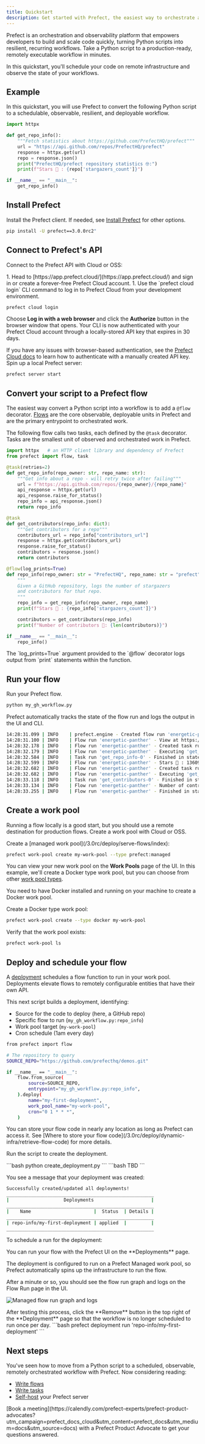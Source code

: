 ```yaml
---
title: Quickstart
description: Get started with Prefect, the easiest way to orchestrate and observe your data pipelines
---
```


Prefect is an orchestration and observability platform that empowers developers to build and scale code quickly, turning Python scripts into resilient, recurring workflows.
Take a Python script to a production-ready, remotely executable workflow in minutes.

In this quickstart, you'll schedule your code on remote infrastructure and observe the state of your workflows.

## Example

In this quickstart, you will use Prefect to convert the following Python script to a schedulable, observable, resilient, and deployable workflow.

```python
import httpx

def get_repo_info():
    """Fetch statistics about https://github.com/PrefectHQ/prefect"""
    url = "https://api.github.com/repos/PrefectHQ/prefect"
    response = httpx.get(url)
    repo = response.json()
    print("PrefectHQ/prefect repository statistics 🤓:")
    print(f"Stars 🌠 : {repo['stargazers_count']}")

if __name__ == "__main__":
    get_repo_info()
```

## Install Prefect

Install the Prefect client.
If needed, see [Install Prefect](/3.0rc/get-started/install/) for other options.

```bash
pip install -U prefect==3.0.0rc2"
```

## Connect to Prefect's API

Connect to the Prefect API with Cloud or OSS:

<Tabs>
  <Tab title="Cloud">
1. Head to [https://app.prefect.cloud/](https://app.prefect.cloud/) and sign in or create a forever-free Prefect Cloud account.
1. Use the `prefect cloud login` CLI command to log in to Prefect Cloud from your development environment.

```bash
prefect cloud login
```

Choose **Log in with a web browser** and click the **Authorize** button in the browser window that opens.
Your CLI is now authenticated with your Prefect Cloud account through a locally-stored API key that expires in 30 days.

If you have any issues with browser-based authentication, see the [Prefect Cloud docs](/3.0rc/cloud/manage-users/api-keys/) to learn how to authenticate with a manually created API key.
  </Tab>
  <Tab title="OSS">
Spin up a local Prefect server:

```bash
prefect server start
```
  </Tab>
</Tabs>

## Convert your script to a Prefect flow

The easiest way convert a Python script into a workflow is to add a `@flow` decorator.
[Flows](/3.0rc/develop/write-flows/) are the core observable, deployable units in Prefect and are the primary entrypoint to orchestrated work.

The following flow calls two tasks, each defined by the `@task` decorator.
Tasks are the smallest unit of observed and orchestrated work in Prefect.

```python my_gh_workflow.py
import httpx   # an HTTP client library and dependency of Prefect
from prefect import flow, task

@task(retries=2)
def get_repo_info(repo_owner: str, repo_name: str):
    """Get info about a repo - will retry twice after failing"""
    url = f"https://api.github.com/repos/{repo_owner}/{repo_name}"
    api_response = httpx.get(url)
    api_response.raise_for_status()
    repo_info = api_response.json()
    return repo_info

@task
def get_contributors(repo_info: dict):
    """Get contributors for a repo"""
    contributors_url = repo_info["contributors_url"]
    response = httpx.get(contributors_url)
    response.raise_for_status()
    contributors = response.json()
    return contributors

@flow(log_prints=True)
def repo_info(repo_owner: str = "PrefectHQ", repo_name: str = "prefect"):
    """
    Given a GitHub repository, logs the number of stargazers
    and contributors for that repo.
    """
    repo_info = get_repo_info(repo_owner, repo_name)
    print(f"Stars 🌠 : {repo_info['stargazers_count']}")

    contributors = get_contributors(repo_info)
    print(f"Number of contributors 👷: {len(contributors)}")

if __name__ == "__main__":
    repo_info()
```

<Note>
The `log_prints=True` argument provided to the `@flow` decorator logs output from `print` statements within the function.
</Note>

## Run your flow

Run your Prefect flow.

```bash
python my_gh_workflow.py
```

Prefect automatically tracks the state of the flow run and logs the output in the UI and CLI.

```bash
14:28:31.099 | INFO    | prefect.engine - Created flow run 'energetic-panther' for flow 'repo-info'
14:28:31.100 | INFO    | Flow run 'energetic-panther' - View at https://app.prefect.cloud/account/123/workspace/abc/flow-runs/flow-run/xyz
14:28:32.178 | INFO    | Flow run 'energetic-panther' - Created task run 'get_repo_info-0' for task 'get_repo_info'
14:28:32.179 | INFO    | Flow run 'energetic-panther' - Executing 'get_repo_info-0' immediately...
14:28:32.584 | INFO    | Task run 'get_repo_info-0' - Finished in state Completed()
14:28:32.599 | INFO    | Flow run 'energetic-panther' - Stars 🌠 : 13609
14:28:32.682 | INFO    | Flow run 'energetic-panther' - Created task run 'get_contributors-0' for task 'get_contributors'
14:28:32.682 | INFO    | Flow run 'energetic-panther' - Executing 'get_contributors-0' immediately...
14:28:33.118 | INFO    | Task run 'get_contributors-0' - Finished in state Completed()
14:28:33.134 | INFO    | Flow run 'energetic-panther' - Number of contributors 👷: 30
14:28:33.255 | INFO    | Flow run 'energetic-panther' - Finished in state Completed('All states completed.')
```

## Create a work pool

Running a flow locally is a good start, but you should use a remote destination for production flows.
Create a work pool with Cloud or OSS.

<Tabs>
  <Tab title="Cloud">
Create a [managed work pool](/3.0rc/deploy/serve-flows/index):

```bash
prefect work-pool create my-work-pool --type prefect:managed
```

You can view your new work pool on the **Work Pools** page of the UI.
  </Tab>
  <Tab title="OSS">
In this example, we'll create a Docker type work pool, but you can choose from other [work pool types](https://docs.prefect.io/concepts/work-pools/#worker-types).

<Info>
You need to have Docker installed and running on your machine to create a Docker work pool.
</Info>

Create a Docker type work pool:

```bash
prefect work-pool create --type docker my-work-pool
```

Verify that the work pool exists:

```bash
prefect work-pool ls
```
  </Tab>
</Tabs>

## Deploy and schedule your flow

A [deployment](/3.0rc/deploy/serve-flows/) schedules a flow function to run in your work pool.
Deployments elevate flows to remotely configurable entities that have their own API.

This next script builds a deployment, identifying:

- Source for the code to deploy (here, a GitHub repo)
- Specific flow to run (`my_gh_workflow.py:repo_info`)
- Work pool target (`my-work-pool`)
- Cron schedule (1am every day)

```bash create_deployment.py
from prefect import flow

# The repository to query
SOURCE_REPO="https://github.com/prefecthq/demos.git"

if __name__ == "__main__":
    flow.from_source(
        source=SOURCE_REPO,
        entrypoint="my_gh_workflow.py:repo_info",
    ).deploy(
        name="my-first-deployment",
        work_pool_name="my-work-pool",
        cron="0 1 * * *",
    )
```

<Tip>
You can store your flow code in nearly any location as long as Prefect can access it.
See [Where to store your flow code](/3.0rc/deploy/dynamic-infra/retrieve-flow-code) for more details.
</Tip>

Run the script to create the deployment.

<Tabs>
  <Tab title="Cloud">
```bash
python create_deployment.py
```
  </Tab>
  <Tab title="OSS">
```bash
TBD
```
  </Tab>
</Tabs>

You see a message that your deployment was created:

```bash
Successfully created/updated all deployments!
______________________________________________________
|                    Deployments                     |  
______________________________________________________
|    Name                       |  Status  | Details |
______________________________________________________
| repo-info/my-first-deployment | applied  |         |
______________________________________________________
```

To schedule a run for the deployment:

<Tabs>
  <Tab title="Cloud">
You can run your flow with the Prefect UI on the **Deployments** page.

The deployment is configured to run on a Prefect Managed work pool, so Prefect automatically spins up the infrastructure to run the flow. 

After a minute or so, you should see the flow run graph and logs on the Flow Run page in the UI.

![Managed flow run graph and logs](/3.0rc/img/ui/qs-flow-run.png)

<Warning>
    After testing this process, click the **Remove** button in the top right of the **Deployment** page so that the workflow is no longer scheduled to run once per day.
</Warning>
  </Tab>
  <Tab title="OSS">
```bash
prefect deployment run 'repo-info/my-first-deployment'
```
  </Tab>
</Tabs>

## Next steps

You've seen how to move from a Python script to a scheduled, observable, remotely orchestrated workflow with Prefect.
Now considering reading: 

* [Write flows](/3.0rc/develop/write-flows/index)
* [Write tasks](/3.0rc/develop/write-tasks/index)
* [Self-host](/3.0rc/cloud/self-host) your Prefect server

<Tip>
[Book a meeting](https://calendly.com/prefect-experts/prefect-product-advocates?utm_campaign=prefect_docs_cloud&utm_content=prefect_docs&utm_medium=docs&utm_source=docs) with a Prefect Product Advocate to get your questions answered.
</Tip>
